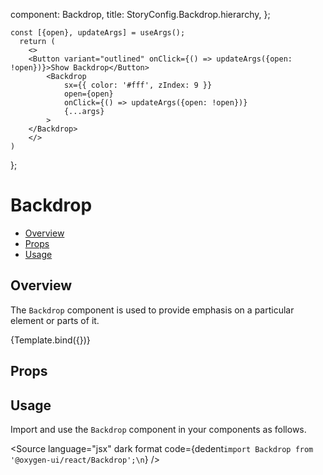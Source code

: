 
  component: Backdrop,
  title: StoryConfig.Backdrop.hierarchy,
};

<Meta title={meta.title} component={meta.component} />

    const [{open}, updateArgs] = useArgs();
      return (
        <>
        <Button variant="outlined" onClick={() => updateArgs({open: !open})}>Show Backdrop</Button>
            <Backdrop
                sx={{ color: '#fff', zIndex: 9 }}
                open={open}
                onClick={() => updateArgs({open: !open})}
                {...args}
            >
        </Backdrop>
        </>
    )
};

# Backdrop

- [Overview](#overview)
- [Props](#props)
- [Usage](#usage)

## Overview

The `Backdrop` component is used to provide emphasis on a particular element or parts of it.

<Canvas>
  <Story
    name="Overview"
    args={{
      open: false,
    }}
  >
    {Template.bind({})}
  </Story>
</Canvas>

## Props

<ArgsTable story="Overview" />

## Usage

Import and use the `Backdrop` component in your components as follows.

<Source
  language="jsx"
  dark
  format
  code={dedent`import Backdrop from '@oxygen-ui/react/Backdrop';\n`}
/>
